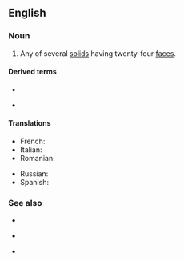 ==English==

===Noun===
{{en-noun|s|icositetrahedra}}

# {{lb|en|mathematics}} Any of several [[solid]]s having twenty-four [[face]]s.

====Derived terms====
* {{l|en|deltoidal icositetrahedron}}
* {{l|en|pentagonal}} {{l|en|icositetrahedron}}

====Translations====
{{trans-top}}
* French: {{t|fr|icositétraèdre}}
* Italian: {{t|it|icositetraedro}}
* Romanian: {{t+|ro|icositetraedru}}
{{trans-mid}}
* Russian: {{t+|ru|двадцатичетырёхгранник}}
* Spanish: {{t|es|icositetraedro}}
{{trans-bottom}}

===See also===
* {{l|en|trapezohedron}}
* {{l|en|small}} {{l|en|triakisoctahedron}}
* {{l|en|tetrakis hexahedron}}